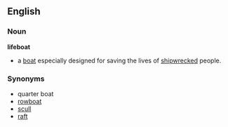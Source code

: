 == English ==
=== Noun ===
'''lifeboat'''
*a [[boat]] especially designed for saving the lives of [[shipwreck]]ed people.
=== Synonyms ===
*quarter boat
*[[rowboat]]
*[[scull]]
*[[raft]]